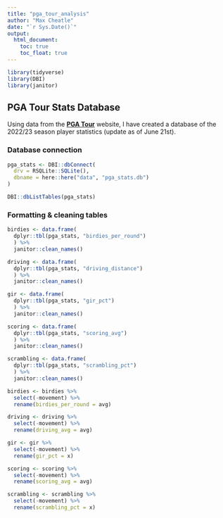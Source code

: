 ```yaml
---
title: "pga_tour_analysis"
author: "Max Cheatle"
date: "`r Sys.Date()`"
output:
  html_document:
    toc: true
    toc_float: true
---
```


```r

library(tidyverse)
library(DBI)
library(janitor)

```

## PGA Tour Stats Database

Using data from the [**PGA Tour**](https://www.pgatour.com/stats) website, I have created a database of the 2022/23 season player statistics (update as of June 21st).

### Database connection

```r

pga_stats <- DBI::dbConnect(
  drv = RSQLite::SQLite(),
  dbname = here::here("data", "pga_stats.db")
)

DBI::dbListTables(pga_stats)
```

### Formatting & cleaning tables

```r

birdies <- data.frame(
  dplyr::tbl(pga_stats, "birdies_per_round")
  ) %>% 
  janitor::clean_names()

driving <- data.frame(
  dplyr::tbl(pga_stats, "driving_distance")
  ) %>% 
  janitor::clean_names()

gir <- data.frame(
  dplyr::tbl(pga_stats, "gir_pct")
  ) %>% 
  janitor::clean_names()

scoring <- data.frame(
  dplyr::tbl(pga_stats, "scoring_avg")
  ) %>% 
  janitor::clean_names()

scrambling <- data.frame(
  dplyr::tbl(pga_stats, "scrambling_pct")
  ) %>% 
  janitor::clean_names()

```

```r

birdies <- birdies %>% 
  select(-movement) %>% 
  rename(birdies_per_round = avg)

driving <- driving %>% 
  select(-movement) %>% 
  rename(driving_avg = avg)

gir <- gir %>% 
  select(-movement) %>% 
  rename(gir_pct = x)

scoring <- scoring %>% 
  select(-movement) %>% 
  rename(scoring_avg = avg)

scrambling <- scrambling %>% 
  select(-movement) %>% 
  rename(scrambling_pct = x)

```
